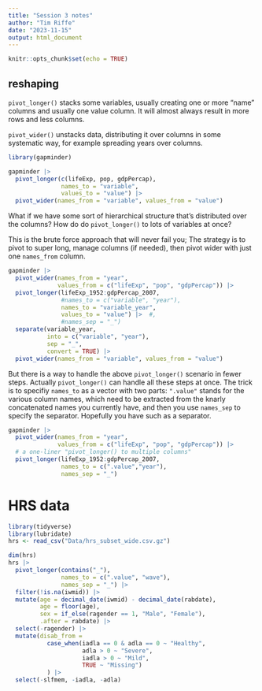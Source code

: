 ```yaml
---
title: "Session 3 notes"
author: "Tim Riffe"
date: "2023-11-15"
output: html_document
---
```


```r
knitr::opts_chunk$set(echo = TRUE)
```

## reshaping

`pivot_longer()` stacks some variables, usually creating one or more "name" columns and usually one value column. It will almost always result in more rows and less columns.

`pivot_wider()` unstacks data, distributing it over columns in some systematic way, for example spreading years over columns.

```r
library(gapminder)

gapminder |> 
  pivot_longer(c(lifeExp, pop, gdpPercap), 
               names_to = "variable", 
               values_to = "value") |> 
  pivot_wider(names_from = "variable", values_from = "value")
```

What if we have some sort of hierarchical structure that's distributed over the columns? How do do `pivot_longer()` to lots of variables at once?

This is the brute force approach that will never fail you; The strategy is to pivot to super long, manage columns (if needed), then pivot wider with just one `names_from` column.
```r
gapminder |> 
  pivot_wider(names_from = "year", 
              values_from = c("lifeExp", "pop", "gdpPercap")) |> 
  pivot_longer(lifeExp_1952:gdpPercap_2007, 
               #names_to = c("variable", "year"),
               names_to = "variable_year",
               values_to = "value") |>  #,
               #names_sep = "_")
  separate(variable_year, 
           into = c("variable", "year"),
           sep = "_", 
           convert = TRUE) |> 
  pivot_wider(names_from = "variable", values_from = "value")
```

But there is a way to handle the above `pivot_longer()` scenario in fewer steps. Actually `pivot_longer()` can handle all these steps at once. The trick is to specifiy `names_to` as a vector with two parts: `".value"` stands for the various column names, which need to be extracted from the knarly concatenated names you currently have, and then you use `names_sep` to specify the separator. Hopefully you have such as a separator.

```r
gapminder |> 
  pivot_wider(names_from = "year", 
              values_from = c("lifeExp", "pop", "gdpPercap")) |> 
  # a one-liner "pivot_longer() to multiple columns"
  pivot_longer(lifeExp_1952:gdpPercap_2007,
               names_to = c(".value","year"),
               names_sep = "_")
```

# HRS data



```r
library(tidyverse)
library(lubridate)
hrs <- read_csv("Data/hrs_subset_wide.csv.gz")

dim(hrs)
hrs |> 
  pivot_longer(contains("_"),
               names_to = c(".value", "wave"),
               names_sep = "_") |> 
  filter(!is.na(iwmid)) |> 
  mutate(age = decimal_date(iwmid) - decimal_date(rabdate),
         age = floor(age),
         sex = if_else(ragender == 1, "Male", "Female"),
         .after = rabdate) |> 
  select(-ragender) |> 
  mutate(disab_from = 
           case_when(iadla == 0 & adla == 0 ~ "Healthy",
                     adla > 0 ~ "Severe",
                     iadla > 0 ~ "Mild",
                     TRUE ~ "Missing")
           ) |> 
  select(-slfmem, -iadla, -adla)
  
```















